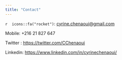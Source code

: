 ```yaml
---
title: "Contact"
---
```

`r  icons::fa("rocket")`: <cyrine.chenaoui@gmail.com>


Mobile: +216 21 827 647 


Twitter : <https://twitter.com/CChenaoui>


Linkedin: <https://www.linkedin.com/in/cyrinechenaoui/>
 
